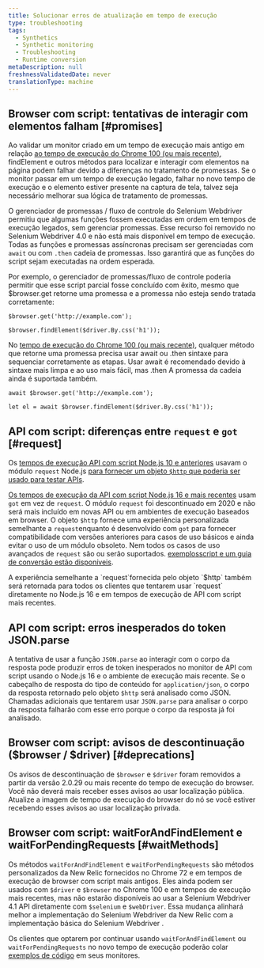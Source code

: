 ```yaml
---
title: Solucionar erros de atualização em tempo de execução
type: troubleshooting
tags:
  - Synthetics
  - Synthetic monitoring
  - Troubleshooting
  - Runtime conversion
metaDescription: null
freshnessValidatedDate: never
translationType: machine
---
```


## Browser com script: tentativas de interagir com elementos falham [#promises]

Ao validar um monitor criado em um tempo de execução mais antigo em relação [ao tempo de execução do Chrome 100 (ou mais recente)](/docs/synthetics/synthetic-monitoring/scripting-monitors/synthetic-scripted-browser-reference-monitor-versions-chrome-100), findElement e outros métodos para localizar e interagir com elementos na página podem falhar devido a diferenças no tratamento de promessas. Se o monitor passar em um tempo de execução legado, falhar no novo tempo de execução e o elemento estiver presente na captura de tela, talvez seja necessário melhorar sua lógica de tratamento de promessas.

O gerenciador de promessas / fluxo de controle do Selenium Webdriver permitiu que algumas funções fossem executadas em ordem em tempos de execução legados, sem gerenciar promessas. Esse recurso foi removido no Selenium Webdriver 4.0 e não está mais disponível em tempo de execução. Todas as funções e promessas assíncronas precisam ser gerenciadas com `await` ou com `.then` cadeia de promessas. Isso garantirá que as funções do script sejam executadas na ordem esperada.

Por exemplo, o gerenciador de promessas/fluxo de controle poderia permitir que esse script parcial fosse concluído com êxito, mesmo que $browser.get retorne uma promessa e a promessa não esteja sendo tratada corretamente:

```
$browser.get('http://example.com');

$browser.findElement($driver.By.css('h1'));
```

No [tempo de execução do Chrome 100 (ou mais recente)](/docs/synthetics/synthetic-monitoring/scripting-monitors/synthetic-scripted-browser-reference-monitor-versions-chrome-100), qualquer método que retorne uma promessa precisa usar await ou .then sintaxe para sequenciar corretamente as etapas. Usar await é recomendado devido à sintaxe mais limpa e ao uso mais fácil, mas .then A promessa da cadeia ainda é suportada também.

```
await $browser.get('http://example.com');

let el = await $browser.findElement($driver.By.css('h1'));
```

## API com script: diferenças entre `request` e `got` [#request]

Os [tempos de execução API com script Node.js 10 e anteriores](/docs/synthetics/synthetic-monitoring/using-monitors/manage-monitor-runtimes/#dependencies) usavam o módulo `request` Node.js [para fornecer um objeto `$http` que poderia ser usado para testar APIs](/docs/synthetics/synthetic-monitoring/scripting-monitors/write-synthetic-api-tests-legacy/).

[Os tempos de execução da API com script Node.js 16 e mais recentes](/docs/synthetics/synthetic-monitoring/using-monitors/manage-monitor-runtimes/#apidependencies) usam `got` em vez de `request`. O módulo `request` foi descontinuado em 2020 e não será mais incluído em novas API ou em ambientes de execução baseados em browser. O objeto `$http` fornece uma experiência personalizada semelhante a `request`enquanto é desenvolvido com `got` para fornecer compatibilidade com versões anteriores para casos de uso básicos e ainda evitar o uso de um módulo obsoleto. Nem todos os casos de uso avançados de `request` são ou serão suportados. [exemplosscript e um guia de conversão estão disponíveis](/docs/synthetics/synthetic-monitoring/scripting-monitors/write-synthetic-api-tests/).

<Callout variant="tip">
  A experiência semelhante a `request`fornecida pelo objeto `$http` também será retornada para todos os clientes que tentarem usar `request` diretamente no Node.js 16 e em tempos de execução de API com script mais recentes.
</Callout>

## API com script: erros inesperados do token JSON.parse

A tentativa de usar a função `JSON.parse` ao interagir com o corpo da resposta pode produzir erros de token inesperados no monitor de API com script usando o Node.js 16 e o ambiente de execução mais recente. Se o cabeçalho de resposta do tipo de conteúdo for `application/json`, o corpo da resposta retornado pelo objeto `$http` será analisado como JSON. Chamadas adicionais que tentarem usar `JSON.parse` para analisar o corpo da resposta falharão com esse erro porque o corpo da resposta já foi analisado.

## Browser com script: avisos de descontinuação ($browser / $driver) [#deprecations]

Os avisos de descontinuação de `$browser` e `$driver` foram removidos a partir da versão 2.0.29 ou mais recente do tempo de execução do browser. Você não deverá mais receber esses avisos ao usar localização pública. Atualize a imagem de tempo de execução do browser do nó se você estiver recebendo esses avisos ao usar localização privada.

## Browser com script: waitForAndFindElement e waitForPendingRequests [#waitMethods]

Os métodos `waitForAndFindElement` e `waitForPendingRequests` são métodos personalizados da New Relic fornecidos no Chrome 72 e em tempos de execução de browser com script mais antigos. Eles ainda podem ser usados com `$driver` e `$browser` no Chrome 100 e em tempos de execução mais recentes, mas não estarão disponíveis ao usar a Selenium Webdriver 4.1 API diretamente com `$selenium` e `$webDriver`. Essa mudança alinhará melhor a implementação do Selenium Webdriver da New Relic com a implementação básica do Selenium Webdriver .

Os clientes que optarem por continuar usando `waitForAndFindElement` ou `waitForPendingRequests` no novo tempo de execução poderão colar [exemplos de código](/docs/synthetics/synthetic-monitoring/scripting-monitors/synthetic-scripted-browser-reference-monitor-versions-chrome-100/#waitForAndFindElement) em seus monitores.